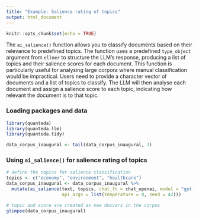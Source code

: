 ```yaml
---
title: "Example: Salience rating of topics"
output: html_document
---
```


```r
knitr::opts_chunk$set(echo = TRUE)
```

The `ai_salience()` function allows you to classify documents based on their relevance to predefined topics. The function uses a predefined `type_object` argument from `ellmer` to structure the LLM's response, producing a list of topics and their salience scores for each document. This function is particularly useful for analysing large corpora where manual classification would be impractical. Users need to provide a character vector of documents and a list of topics to classify. The LLM will then analyse each document and assign a salience score to each topic, indicating how relevant the document is to that topic.

### Loading packages and data

```r
library(quanteda)
library(quanteda.llm)
library(quanteda.tidy)

data_corpus_inaugural <- tail(data_corpus_inaugural, 3)
```

### Using `ai_salience()` for salience rating of topics

```r
# define the topics for salience classification
topics <- c("economy", "environment", "healthcare")
data_corpus_inaugural <- data_corpus_inaugural %>%
  mutate(ai_salience(text, topics, chat_fn = chat_openai, model = "gpt-4o",
                     api_args = list(temperature = 0, seed = 42)))

# topic and score are created as new docvars in the corpus
glimpse(data_corpus_inaugural)
```
